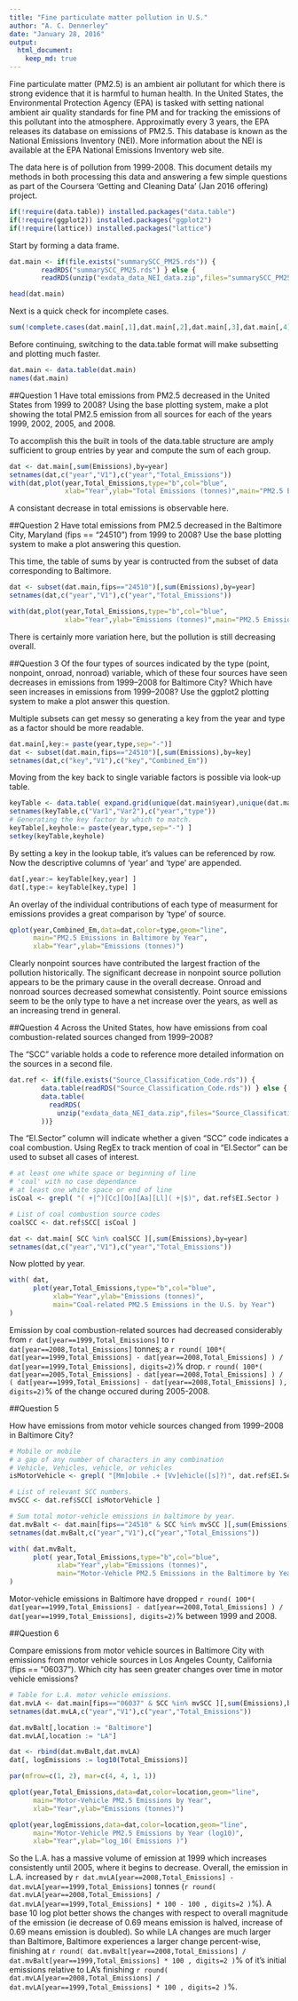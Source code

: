 ```yaml
---
title: "Fine particulate matter pollution in U.S."
author: "A. C. Dennerley"
date: "January 28, 2016"
output: 
  html_document:
    keep_md: true
---
```


Fine particulate matter (PM2.5) is an ambient air pollutant for which there is strong evidence that it is harmful to human health. In the United States, the Environmental Protection Agency (EPA) is tasked with setting national ambient air quality standards for fine PM and for tracking the emissions of this pollutant into the atmosphere. Approximatly every 3 years, the EPA releases its database on emissions of PM2.5. This database is known as the National Emissions Inventory (NEI). More information about the NEI is available at the EPA National Emissions Inventory web site.  

The data here is of pollution from 1999-2008.  This document details my methods in both processing this data and answering a few simple questions as part of the Coursera 'Getting and Cleaning Data' (Jan 2016 offering) project.

```r
if(!require(data.table)) installed.packages("data.table")
if(!require(ggplot2)) installed.packages("ggplot2")
if(!require(lattice)) installed.packages("lattice")
```

Start by forming a data frame.

```r
dat.main <- if(file.exists("summarySCC_PM25.rds")) {
        readRDS("summarySCC_PM25.rds") } else {
        readRDS(unzip("exdata_data_NEI_data.zip",files="summarySCC_PM25.rds")) }

head(dat.main)
```

Next is a quick check for incomplete cases.

```r
sum(!complete.cases(dat.main[,1],dat.main[,2],dat.main[,3],dat.main[,4],dat.main[,5],dat.main[,6]))
```

Before continuing, switching to the data.table format will make subsetting and plotting much faster.

```r
dat.main <- data.table(dat.main)
names(dat.main)
```

##Question 1
Have total emissions from PM2.5 decreased in the United States from 1999 to 2008? Using the base plotting system, make a plot showing the total PM2.5 emission from all sources for each of the years 1999, 2002, 2005, and 2008.

To accomplish this the built in tools of the data.table structure are amply sufficient to group entries by year and compute the sum of each group.  

```r
dat <- dat.main[,sum(Emissions),by=year]
setnames(dat,c("year","V1"),c("year","Total_Emissions"))
with(dat,plot(year,Total_Emissions,type="b",col="blue",
              xlab="Year",ylab="Total Emissions (tonnes)",main="PM2.5 Emissions in the U.S. by Year"))
```

A consistant decrease in total emissions is observable here.

##Question 2
Have total emissions from PM2.5 decreased in the Baltimore City, Maryland (fips == "24510") from 1999 to 2008? Use the base plotting system to make a plot answering this question.

This time, the table of sums by year is contructed from the subset of data corresponding to Baltimore.

```r
dat <- subset(dat.main,fips=="24510")[,sum(Emissions),by=year]
setnames(dat,c("year","V1"),c("year","Total_Emissions"))

with(dat,plot(year,Total_Emissions,type="b",col="blue",
              xlab="Year",ylab="Emissions (tonnes)",main="PM2.5 Emissions in the Baltimore by Year"))
```

There is certainly more variation here, but the pollution is still decreasing overall.  

##Question 3
Of the four types of sources indicated by the type (point, nonpoint, onroad, nonroad) variable, which of these four sources have seen decreases in emissions from 1999–2008 for Baltimore City? Which have seen increases in emissions from 1999–2008? Use the ggplot2 plotting system to make a plot answer this question.

Multiple subsets can get messy so generating a key from the year and type as a factor should be more readable.  

```r
dat.main[,key:= paste(year,type,sep="-")]
dat <- subset(dat.main,fips=="24510")[,sum(Emissions),by=key]
setnames(dat,c("key","V1"),c("key","Combined_Em"))
```

Moving from the key back to single variable factors is possible via look-up table.  

```r
keyTable <- data.table( expand.grid(unique(dat.main$year),unique(dat.main$type)) )
setnames(keyTable,c("Var1","Var2"),c("year","type"))
# Generating the key factor by which to match.
keyTable[,keyhole:= paste(year,type,sep="-") ]
setkey(keyTable,keyhole)
```

By setting a key in the lookup table, it's values can be referenced by row.  Now the descriptive columns of 'year' and 'type' are appended.

```r
dat[,year:= keyTable[key,year] ]
dat[,type:= keyTable[key,type] ]
```

An overlay of the individual contributions of each type of measurment for emissions provides a great comparison by 'type' of source.

```r
qplot(year,Combined_Em,data=dat,color=type,geom="line",
      main="PM2.5 Emissions in Baltimore by Year",
      xlab="Year",ylab="Emissions (tonnes)")
```

Clearly nonpoint sources have contributed the largest fraction of the pollution historically.  The significant decrease in nonpoint source pollution appears to be the primary cause in the overall decrease.  Onroad and nonroad sources decreased somewhat consistently.  Point source emissions seem to be the only type to have a net increase over the years, as well as an increasing trend in general.

##Question 4
Across the United States, how have emissions from coal combustion-related sources changed from 1999–2008?

The "SCC" variable holds a code to reference more detailed information on the sources in a second file.

```r
dat.ref <- if(file.exists("Source_Classification_Code.rds")) {
        data.table(readRDS("Source_Classification_Code.rds")) } else {
        data.table(
          readRDS(
            unzip("exdata_data_NEI_data.zip",files="Source_Classification_Code.rds")
        ))}
```
The "EI.Sector" column will indicate whether a given "SCC" code indicates a coal combustion.  Using RegEx to track mention of coal in "EI.Sector" can be used to subset all cases of interest.
```r
# at least one white space or beginning of line
# 'coal' with no case dependance
# at least one white space or end of line
isCoal <- grepl( "( +|^)[Cc][Oo][Aa][Ll]( +|$)", dat.ref$EI.Sector )

# List of coal combustion source codes
coalSCC <- dat.ref$SCC[ isCoal ]

dat <- dat.main[ SCC %in% coalSCC ][,sum(Emissions),by=year]
setnames(dat,c("year","V1"),c("year","Total_Emissions"))
```
Now plotted by year.
```r
with( dat,
      plot(year,Total_Emissions,type="b",col="blue",
           xlab="Year",ylab="Emissions (tonnes)",
           main="Coal-related PM2.5 Emissions in the U.S. by Year")
)
```

Emission by coal combustion-related sources had decreased considerably from `r dat[year==1999,Total_Emissions]` to `r dat[year==2008,Total_Emissions]` tonnes; a `r round( 100*( dat[year==1999,Total_Emissions] - dat[year==2008,Total_Emissions] ) / dat[year==1999,Total_Emissions], digits=2)`% drop.  `r round( 100*( dat[year==2005,Total_Emissions] - dat[year==2008,Total_Emissions] ) / ( dat[year==1999,Total_Emissions] - dat[year==2008,Total_Emissions] ), digits=2)`% of the change occured during 2005-2008.

##Question 5

How have emissions from motor vehicle sources changed from 1999–2008 in Baltimore City?

```r
# Mobile or mobile
# a gap of any number of characters in any combination
# Vehicle, Vehicles, vehicle, or vehicles
isMotorVehicle <- grepl( "[Mm]obile .+ [Vv]ehicle([s]?)", dat.ref$EI.Sector )

# List of relevant SCC numbers.
mvSCC <- dat.ref$SCC[ isMotorVehicle ]

# Sum total motor-vehicle emissions in baltimore by year.
dat.mvBalt <- dat.main[fips=="24510" & SCC %in% mvSCC ][,sum(Emissions),by=year]
setnames(dat.mvBalt,c("year","V1"),c("year","Total_Emissions"))
```

```r
with( dat.mvBalt,
      plot( year,Total_Emissions,type="b",col="blue",
            xlab="Year",ylab="Emissions (tonnes)",
            main="Motor-Vehicle PM2.5 Emissions in the Baltimore by Year")
)
```

Motor-vehicle emissions in Baltimore have dropped `r round( 100*( dat[year==1999,Total_Emissions] - dat[year==2008,Total_Emissions] ) / dat[year==1999,Total_Emissions], digits=2)`% between 1999 and 2008.

##Question 6

Compare emissions from motor vehicle sources in Baltimore City with emissions from motor vehicle sources in Los Angeles County, California (fips == "06037"). Which city has seen greater changes over time in motor vehicle emissions?

```r
# Table for L.A. motor vehicle emissions.
dat.mvLA <- dat.main[fips=="06037" & SCC %in% mvSCC ][,sum(Emissions),by=year]
setnames(dat.mvLA,c("year","V1"),c("year","Total_Emissions"))

dat.mvBalt[,location := "Baltimore"]
dat.mvLA[,location := "LA"]

dat <- rbind(dat.mvBalt,dat.mvLA)
dat[, logEmissions := log10(Total_Emissions)]
```

```r
par(mfrow=c(1, 2), mar=c(4, 4, 1, 1))

qplot(year,Total_Emissions,data=dat,color=location,geom="line",
      main="Motor-Vehicle PM2.5 Emissions by Year",
      xlab="Year",ylab="Emissions (tonnes)")

qplot(year,logEmissions,data=dat,color=location,geom="line",
      main="Motor-Vehicle PM2.5 Emissions by Year (log10)",
      xlab="Year",ylab="log_10( Emissions )")
```

So the L.A. has a massive volume of emission at 1999 which increases consistently until 2005, where it begins to decrease.  Overall, the emission in L.A. increased by `r dat.mvLA[year==2008,Total_Emissions] - dat.mvLA[year==1999,Total_Emissions]` tonnes (`r round( dat.mvLA[year==2008,Total_Emissions] / dat.mvLA[year==1999,Total_Emissions] * 100 - 100 , digits=2 )`%).  A base 10 log plot better shows the changes with respect to overall magnitude of the emission (ie decrease of 0.69 means emission is halved, increase of 0.69 means emission is doubled).  So while LA changes are much larger than Baltimore, Baltimore experiences a larger change percent-wise, finishing at `r round( dat.mvBalt[year==2008,Total_Emissions] / dat.mvBalt[year==1999,Total_Emissions] * 100 , digits=2 )`% of it's initial emissions relative to LA's finishing `r round( dat.mvLA[year==2008,Total_Emissions] / dat.mvLA[year==1999,Total_Emissions] * 100 , digits=2 )`%.









